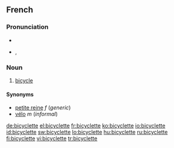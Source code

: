 ==French==

===Pronunciation===
* {{audio|Fr-bicyclette.ogg|audio}}
* {{IPA|lang=fr|/bi.si.klɛt/}}, {{SAMPA|/bi.si.klEt/}}

===Noun===
{{infl|fr|noun|plural|bicyclettes|g=f}}

# [[bicycle]]

====Synonyms====
* [[petite reine]] ''f'' (''generic'')
* [[vélo]] ''m'' (''informal'')

[[de:bicyclette]]
[[el:bicyclette]]
[[fr:bicyclette]]
[[ko:bicyclette]]
[[io:bicyclette]]
[[id:bicyclette]]
[[sw:bicyclette]]
[[lo:bicyclette]]
[[hu:bicyclette]]
[[ru:bicyclette]]
[[fi:bicyclette]]
[[vi:bicyclette]]
[[tr:bicyclette]]